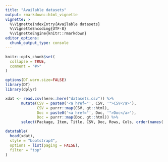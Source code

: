 ```yaml
---
title: "Available datasets"
output: rmarkdown::html_vignette
vignette: >
  %\VignetteIndexEntry{Available datasets}
  %\VignetteEncoding{UTF-8}
  %\VignetteEngine{knitr::rmarkdown}
editor_options: 
  chunk_output_type: console
---
```


```r
knitr::opts_chunk$set(
  collapse = TRUE,
  comment = "#>"
)

options(DT.warn.size=FALSE)
library(DT)
library(dplyr)
```

```r
xdat <- read.csv(here::here("datasets.csv")) %>%
       mutate(CSV = paste0('<a href="', CSV, '">CSV</a>'),
              CSV = purrr::map(CSV, gt::html),
              Doc = paste0('<a href="', Doc, '">Doc</a>'),
              Doc = purrr::map(Doc, gt::html)) %>%
       select(Package, Item, Title, CSV, Doc, Rows, Cols, order(names(.)))

datatable(
  head(xdat), 
  style = "bootstrap4",
  options = list(paging = FALSE), 
  filter = "top"
)
```
